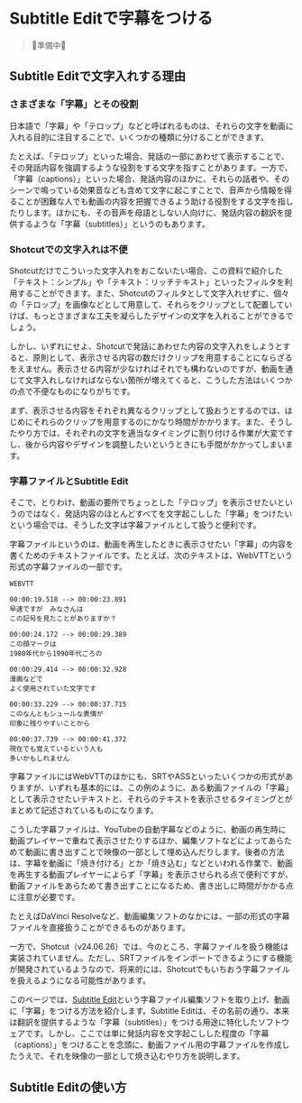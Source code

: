 # Subtitle Editで字幕をつける

> 🚧準備中🚧

## Subtitle Editで文字入れする理由

### さまざまな「字幕」とその役割

日本語で「字幕」や「テロップ」などと呼ばれるものは、それらの文字を動画に入れる目的に注目することで、いくつかの種類に分けることができます。

たとえば、「テロップ」といった場合、発話の一部にあわせて表示することで、その発話内容を強調するような役割をする文字を指すことがあります。一方で、「字幕（captions）」といった場合、発話内容のほかに、それらの話者や、そのシーンで鳴っている効果音なども含めて文字に起こすことで、音声から情報を得ることが困難な人でも動画の内容を把握できるよう助ける役割をする文字を指したりします。ほかにも、その音声を母語としない人向けに、発話内容の翻訳を提供するような「字幕（subtitles）」というのもあります。

### Shotcutでの文字入れは不便

Shotcutだけでこういった文字入れをおこないたい場合、この資料で紹介した「テキスト：シンプル」や「テキスト：リッチテキスト」といったフィルタを利用することができます。また、Shotcutのフィルタとして文字入れせずに、個々の「テロップ」を画像などとして用意して、それらをクリップとして配置していけば、もっとさまざまな工夫を凝らしたデザインの文字を入れることができるでしょう。

しかし、いずれにせよ、Shotcutで発話にあわせた内容の文字入れをしようとすると、原則として、表示させる内容の数だけクリップを用意することにならざるをえません。表示させる内容が少なければそれでも構わないのですが、動画を通じて文字入れしなければならない箇所が増えてくると、こうした方法はいくつかの点で不便なものになりがちです。

まず、表示させる内容をそれぞれ異なるクリップとして扱おうとするのでは、はじめにそれらのクリップを用意するのにかなり時間がかかります。また、そうしたやり方では、それぞれの文字を適当なタイミングに割り付ける作業が大変ですし、後から内容やデザインを調整したいというときにも手間がかかってしまいます。

### 字幕ファイルとSubtitle Edit

そこで、とりわけ、動画の要所でちょっとした「テロップ」を表示させたいというのではなく、発話内容のほとんどすべてを文字起こしした「字幕」をつけたいという場合では、そうした文字は字幕ファイルとして扱うと便利です。

字幕ファイルというのは、動画を再生したときに表示させたい「字幕」の内容を書くためのテキストファイルです。たとえば、次のテキストは、WebVTTという形式の字幕ファイルの一部です。

```
WEBVTT

00:00:19.518 --> 00:00:23.891
早速ですが　みなさんは
この記号を見たことがありますか？

00:00:24.172 --> 00:00:29.389
この顔マークは
1980年代から1990年代ごろの

00:00:29.414 --> 00:00:32.928
漫画などで
よく使用されていた文字です

00:00:33.229 --> 00:00:37.715
このなんともシュールな表情が
印象に残りやすいことから

00:00:37.739 --> 00:00:41.372
現在でも覚えているという人も
多いかもしれません
```

字幕ファイルにはWebVTTのほかにも、SRTやASSといったいくつかの形式がありますが、いずれも基本的には、この例のように、ある動画ファイルの「字幕」として表示させたいテキストと、それらのテキストを表示させるタイミングとがまとめて記述されているものになります。

こうした字幕ファイルは、YouTubeの自動字幕などのように、動画の再生時に動画プレイヤーで重ねて表示させたりするほか、編集ソフトなどによってあらためて動画に書き出すことで映像の一部として埋め込んだりします。後者の方法は、字幕を動画に「焼き付ける」とか「焼き込む」などといわれる作業で、動画を再生する動画プレイヤーによらず「字幕」を表示させられる点で便利ですが、動画ファイルをあらためて書き出すことになるため、書き出しに時間がかかる点に注意が必要です。

:::{.callout-note}
たとえばDaVinci Resolveなど、動画編集ソフトのなかには、一部の形式の字幕ファイルを直接扱うことができるものがあります。

一方で、Shotcut（v24.06.26）では、今のところ、字幕ファイルを扱う機能は実装されていません。ただし、SRTファイルをインポートできるようにする機能が開発されているようなので、将来的には、Shotcutでもいちおう字幕ファイルを扱えるようになる可能性があります。
:::

このページでは、[Subtitle Edit](https://www.nikse.dk/subtitleedit)という字幕ファイル編集ソフトを取り上げ、動画に「字幕」をつける方法を紹介します。Subtitle Editは、その名前の通り、本来は翻訳を提供するような「字幕（subtitles）」をつける用途に特化したソフトウェアです。しかし、ここでは単に発話内容を文字起こしした程度の「字幕（captions）」をつけることを念頭に、動画ファイル用の字幕ファイルを作成したうえで、それを映像の一部として焼き込むやり方を説明します。

## Subtitle Editの使い方
